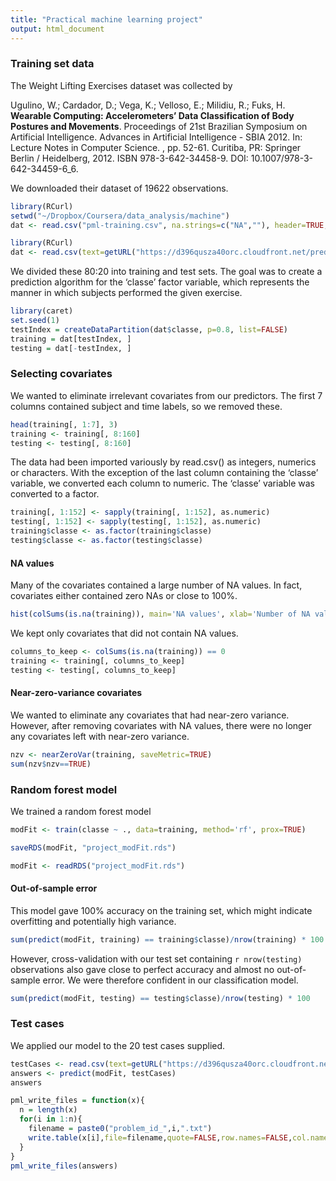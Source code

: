 ```yaml
---
title: "Practical machine learning project"
output: html_document
---
```


### Training set data

The Weight Lifting Exercises dataset was collected by

Ugulino, W.; Cardador, D.; Vega, K.; Velloso, E.; Milidiu, R.; Fuks, H. **Wearable Computing: Accelerometers' Data Classification of Body Postures and Movements**. Proceedings of 21st Brazilian Symposium on Artificial Intelligence. Advances in Artificial Intelligence - SBIA 2012. In: Lecture Notes in Computer Science. , pp. 52-61. Curitiba, PR: Springer Berlin / Heidelberg, 2012. ISBN 978-3-642-34458-9. DOI: 10.1007/978-3-642-34459-6_6. 

We downloaded their dataset of 19622 observations.

```r
library(RCurl)
setwd("~/Dropbox/Coursera/data_analysis/machine")
dat <- read.csv("pml-training.csv", na.strings=c("NA",""), header=TRUE, stringsAsFactors=FALSE)
```
```r
library(RCurl)
dat <- read.csv(text=getURL("https://d396qusza40orc.cloudfront.net/predmachlearn/pml-training.csv"), na.strings=c("NA",""), header=TRUE, stringsAsFactors=FALSE)
```

We divided these 80:20 into training and test sets. The goal was to create a prediction algorithm for the 'classe' factor variable, which represents the manner in which subjects performed the given exercise.

```r
library(caret)
set.seed(1)
testIndex = createDataPartition(dat$classe, p=0.8, list=FALSE)
training = dat[testIndex, ]
testing = dat[-testIndex, ]
```

### Selecting covariates

We wanted to eliminate irrelevant covariates from our predictors. The first 7 columns contained subject and time labels, so we removed these.

```r
head(training[, 1:7], 3)
training <- training[, 8:160]
testing <- testing[, 8:160]
```

The data had been imported variously by read.csv() as integers, numerics or characters. With the exception of the last column containing the 'classe' variable, we converted each column to numeric. The 'classe' variable was converted to a factor.

```r
training[, 1:152] <- sapply(training[, 1:152], as.numeric)
testing[, 1:152] <- sapply(testing[, 1:152], as.numeric)
training$classe <- as.factor(training$classe)
testing$classe <- as.factor(testing$classe)
```

#### NA values

Many of the covariates contained a large number of NA values. In fact, covariates either contained zero NAs or close to 100%.

```r
hist(colSums(is.na(training)), main='NA values', xlab='Number of NA values per covariate', ylab='Frequency of covariates')
```

We kept only covariates that did not contain NA values.

```r
columns_to_keep <- colSums(is.na(training)) == 0
training <- training[, columns_to_keep]
testing <- testing[, columns_to_keep]
```

#### Near-zero-variance covariates

We wanted to eliminate any covariates that had near-zero variance. However, after removing covariates with NA values, there were no longer any covariates left with near-zero variance.

```r
nzv <- nearZeroVar(training, saveMetric=TRUE)
sum(nzv$nzv==TRUE)
```

### Random forest model

We trained a random forest model

```r
modFit <- train(classe ~ ., data=training, method='rf', prox=TRUE)
```
```r
saveRDS(modFit, "project_modFit.rds")
```
```r
modFit <- readRDS("project_modFit.rds")
```

#### Out-of-sample error

This model gave 100% accuracy on the training set, which might indicate overfitting and potentially high variance.

```r
sum(predict(modFit, training) == training$classe)/nrow(training) * 100
```

However, cross-validation with our test set containing `r nrow(testing)` observations also gave close to perfect accuracy and almost no out-of-sample error. We were therefore confident in our classification model.

```r
sum(predict(modFit, testing) == testing$classe)/nrow(testing) * 100
```

### Test cases

We applied our model to the 20 test cases supplied.

```r
testCases <- read.csv(text=getURL("https://d396qusza40orc.cloudfront.net/predmachlearn/pml-testing.csv"))
answers <- predict(modFit, testCases)
answers
```
```r
pml_write_files = function(x){
  n = length(x)
  for(i in 1:n){
    filename = paste0("problem_id_",i,".txt")
    write.table(x[i],file=filename,quote=FALSE,row.names=FALSE,col.names=FALSE)
  }
}
pml_write_files(answers)
```